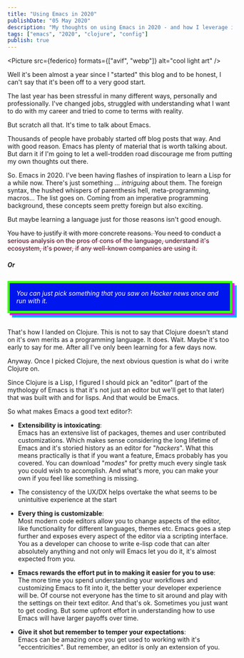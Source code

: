 ```yaml
---
title: "Using Emacs in 2020"
publishDate: "05 May 2020"
description: "My thoughts on using Emacs in 2020 - and how I leverage it to write Clojure"
tags: ["emacs", "2020", "clojure", "config"]
publish: true
---
```



<Picture src={federico} formats={["avif", "webp"]} alt="cool light art" />

Well it's been almost a year since I "started" this blog and to be honest, I can't say that it's been off to a very good start.

The last year has been stressful in many different ways, personally and professionally. I've changed jobs, struggled with understanding what I want to do with my career and tried to come to terms with reality.

But scratch all that. It's time to talk about Emacs.

Thousands of people have probably started off blog posts that way. And with good reason. Emacs has plenty of material that is worth talking about. But darn it if I'm going to let a well-trodden road discourage me from putting my own thoughts out there.

So. Emacs in 2020. I've been having flashes of inspiration to learn a Lisp for a while now. There's just something ... _intriguing_ about them. The foreign syntax, the hushed whispers of parenthesis hell, meta-programming, macros... The list goes on. Coming from an imperative programming background, these concepts seem pretty foreign but also exciting.

But maybe learning a language just for those reasons isn't good enough.

<p style="text-decoration: #ff124f80 line-through">
	You have to justify it with more concrete reasons. You need to conduct a serious analysis on the
	pros of cons of the language, understand it's ecosystem, it's power, if any well-known companies
	are using it.
</p>

<div>
	<h4 style="font-style: italic; text-shadow: 2px 2px 0px var(--cyb-li-pink)">Or</h4>
</div>

<div style="display:flex; flex-direction: row; justify-content: center;">
	<div style="color: white; background-color: #0016ee; padding:0 15px; border: 5px solid #39ff14; box-shadow: 5px 5px #fe00fe, 10px 10px #00b3fe; margin-top: 10px; margin-bottom: 20px; max-width: 650px">
		<p style="color: white; font-style: italic">
			You can just pick something that you saw on Hacker news once and run with it.
		</p>
	</div>
</div>

That's how I landed on Clojure. This is not to say that Clojure doesn't stand on it's own merits as a programming language. It does. Wait. Maybe it's too early to say for me. After all I've only been learning for a few days now.

Anyway. Once I picked Clojure, the next obvious question is what do i write Clojure on.

Since Clojure is a Lisp, I figured I should pick an "editor" (part of the mythology of Emacs is that it's not just an editor but we'll get to that later) that was built with and for lisps. And that would be Emacs.

So what makes Emacs a good text editor?:

- <strong>Extensibility is intoxicating</strong>:<br />
  Emacs has an extensive list of packages, themes and user contributed customizations. Which makes
  sense considering the long lifetime of Emacs and it's storied history as an editor for
  "_hackers_". What this means practically is that if you want a feature, Emacs probably has you
  covered. You can download "_modes_" for pretty much every single task you could wish to
  accomplish. And what's more, you can make your own if you feel like something is missing.

- The consistency of the UX/DX helps overtake the what seems to be unintuitive experience at the start

- <strong>Every thing is customizable</strong>:<br />
  Most modern code editors allow you to change aspects of the editor, like functionality for
  different languages, themes etc. Emacs goes a step further and exposes every aspect of the editor
  via a scripting interface. You as a developer can choose to write e-lisp code that can alter
  absolutely anything and not only will Emacs let you do it, it's almost expected from you.

- <strong>Emacs rewards the effort put in to making it easier for you to use</strong>:<br />
  The more time you spend understanding your workflows and customizing Emacs to fit into it, the
  better your developer experience will be. Of course not everyone has the time to sit around and
  play with the settings on their text editor. And that's ok. Sometimes you just want to get coding.
  But some upfront effort in understanding how to use Emacs will have larger payoffs over time.

- <strong>Give it shot but remember to temper your expectations</strong>:<br />
  Emacs can be amazing once you get used to working with it's "eccentricities". But remember, an
  editor is only an extension of you.
